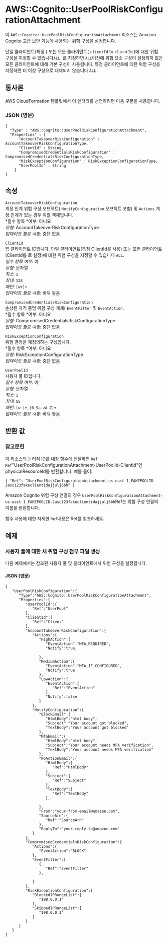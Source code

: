 # AWS::Cognito::UserPoolRiskConfigurationAttachment

이 `AWS::Cognito::UserPoolRiskConfigurationAttachment` 리소스는 Amazon Cognito 고급 보안 기능에 사용되는 위험 구성을 설정합니다.

단일 클라이언트(특정 ) 또는 모든 클라이언트( `clientId` to `clientId` )에 대한 위험 구성을 지정할 수 있습니다`ALL`. 를 지정하면 `ALL`이전에 위험 요소 구성이 설정되지 않은 모든 클라이언트에 대해 기본 구성이 사용됩니다. 특정 클라이언트에 대한 위험 구성을 지정하면 더 이상 구성으로 대체되지 않습니다 `ALL` .

## 통사론

AWS CloudFormation 템플릿에서 이 엔터티를 선언하려면 다음 구문을 사용합니다.

### JSON (영문)

```
{
  "Type" : "AWS::Cognito::UserPoolRiskConfigurationAttachment",
  "Properties" : {
      "AccountTakeoverRiskConfiguration" : AccountTakeoverRiskConfigurationType,
      "ClientId" : String,
      "CompromisedCredentialsRiskConfiguration" : CompromisedCredentialsRiskConfigurationType,
      "RiskExceptionConfiguration" : RiskExceptionConfigurationType,
      "UserPoolId" : String
    }
}
```

## 속성

`AccountTakeoverRiskConfiguration`  
계정 인계 위험 구성 오브젝트( `NotifyConfiguration` 오브젝트 포함) 및 `Actions` 계정 인계가 있는 경우 취할 객체입니다.  
*필수 항목 *여부: 아니요  
_유형_: AccountTakeoverRiskConfigurationType  
_업데이트 필요 사항_: 중단 없음

`ClientId`  
앱 클라이언트 ID입니다. 단일 클라이언트(특정 ClientId를 사용) 또는 모든 클라이언트(ClientId를 로 설정)에 대한 위험 구성을 지정할 수 있습니다 `ALL`.  
_필수 항목 여부_: 예  
_유형_: 문자열  
_최소_: `1`  
_최대_: `128`  
_패턴_: `[w+]+`  
_업데이트 필요 사항_: 바꿔 놓음

`CompromisedCredentialsRiskConfiguration`  
손상된 자격 증명 위험 구성 개체( `EventFilter` 및 `EventAction`.  
*필수 항목 *여부: 아니요  
_유형_: CompromisedCredentialsRiskConfigurationType  
_업데이트 필요 사항_: 중단 없음

`RiskExceptionConfiguration`  
위험 결정을 재정의하는 구성입니다.  
*필수 항목 *여부: 아니요  
_유형_: RiskExceptionConfigurationType  
_업데이트 필요 사항_: 중단 없음

`UserPoolId`  
사용자 풀 ID입니다.  
_필수 항목 여부_: 예  
_유형_: 문자열  
_최소_: `1`  
_최대_: `55`  
_패턴_: `[w-]+_[0-9a-zA-Z]+`  
_업데이트 필요 사항_: 바꿔 놓음

## 반환 값

### 참고문헌

이 리소스의 논리적 ID를 내장 함수에 전달하면 `Ref` `Ref`"UserPoolRiskConfigurationAttachment-UserPoolId-ClientId"인 physicalResourceId를 반환합니다. 예를 들어:

`{ "Ref": “UserPoolRiskConfigurationAttachment-us-east-1_FAKEPOOLID-2asc123fakeclientidajjulj6bh” }`

Amazon Cognito 위험 구성 연결의 경우 `UserPoolRiskConfigurationAttachment-us-east-1_FAKEPOOLID-2asc123fakeclientidajjulj6bh`Ref는 위험 구성 연결의 이름을 반환합니다.

함수 사용에 대한 자세한 `Ref`내용은 Ref를 참조하세요.

## 예제

### 사용자 풀에 대한 새 위험 구성 첨부 파일 생성

다음 예제에서는 참조된 사용자 풀 및 클라이언트에서 위험 구성을 설정합니다.

#### JSON (영문)

```
{
   "UserPoolRiskConfiguration":{
      "Type":"AWS::Cognito::UserPoolRiskConfigurationAttachment",
      "Properties":{
         "UserPoolId":{
            "Ref":"UserPool"
         },
         "ClientId":{
            "Ref":"Client"
         },
         "AccountTakeoverRiskConfiguration":{
            "Actions":{
               "HighAction":{
                  "EventAction":"MFA_REQUIRED",
                  "Notify":true,

               },
               "MediumAction":{
                  "EventAction":"MFA_IF_CONFIGURED",
                  "Notify":true
               },
               "LowAction":{
                  "EventAction":{
                     "Ref":"EventAction"
                  },
                  "Notify":false
               }
            },
            "NotifyConfiguration":{
               "BlockEmail":{
                  "HtmlBody":"html body",
                  "Subject":"Your account got blocked",
                  "TextBody":"Your account got blocked"
               },
               "MfaEmail":{
                  "HtmlBody":"html body",
                  "Subject":"Your account needs MFA verification",
                  "TextBody":"Your account needs MFA verification"
               },
               "NoActionEmail":{
                  "HtmlBody":{
                     "Ref":"HtmlBody"
                  },
                  "Subject":{
                     "Ref":"Subject"
                  },
                  "TextBody":{
                     "Ref":"TextBody"
                  },

               },
               "From":"your-from-email@amazon.com",
               "SourceArn":{
                  "Ref":"SourceArn"
               },
               "ReplyTo":"your-reply-to@amazon.com"
            }
         },
         "CompromisedCredentialsRiskConfiguration":{
            "Actions":{
               "EventAction":"BLOCK"
            },
            "EventFilter":[
               {
                  "Ref":"EventFilter"
               },

            ]
         },
         "RiskExceptionConfiguration":{
            "BlockedIPRangeList":[
               "198.0.0.1"
            ],
            "SkippedIPRangeList":[
               "198.0.0.1"
            ]
         }
      }
   }
}
```
